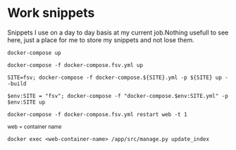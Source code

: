 # Work snippets

Snippets I use on a day to day basis at my current job.Nothing usefull to see here, just a place for me to store my snippets and not lose them.

```shell filename="init container" copy
docker-compose up
```

```shell filename="Run containers if they're already build" copy
docker-compose -f docker-compose.fsv.yml up
```

```shell filename="Build all containers if they do not exist yet"  copy
SITE=fsv; docker-compose -f docker-compose.${SITE}.yml -p ${SITE} up --build
```

```shell filename="Build on windows" copy
$env:SITE = "fsv"; docker-compose -f "docker-compose.$env:SITE.yml" -p $env:SITE up
```

```shell filename="Reload template changes" copy
docker-compose -f docker-compose.fsv.yml restart web -t 1
```

<small>web = container name</small>

```shell filename="reindex" copy
docker exec <web-container-name> /app/src/manage.py update_index
```
